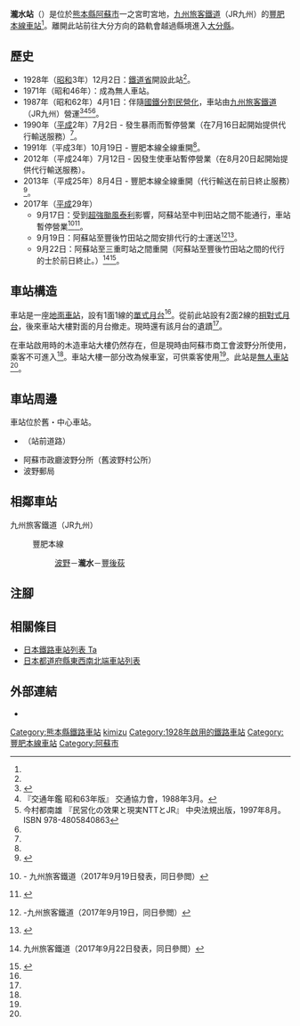 {{NoteTA|G1=Transport
|T=zh-hans:泷水站;zh-hk:瀧水站;zh-tw:瀧水車站;
|1=zh-hans:泷水站;zh-hk:瀧水站;zh-tw:瀧水車站;
}}
{{Infobox station
|公司色 = red
|站名 = 瀧水
|圖片 = JR-Kyushu-Takimizu-Station.jpg
|圖片說明 = 車站大樓
|日文原名 = 滝水
|平假名 = たきみず
|羅馬拼音 = Takimizu
|副站名 = 
|電報略號 = タキ
|所在地 = {{JPN}}[[熊本縣|熊本縣]][[阿蘇市|阿蘇市]]波野大字瀧水<ref name="zeneki38">{{Cite book|title =週刊 JR全駅・全車両基地 |publisher = {{Translink|ja|朝日新聞出版}} |series=週刊朝日百科 |volume  =38号 大分駅・由布院駅・田主丸駅ほか |date =2013-05-12|page =24 |language=ja}}</ref>
|座標 = {{coord|32|56|0.38|N|131|14|34.20|E|type:railwaystation_region:JP-24|display=inline,title}}
|車站構造 = [[地面車站|地面車站]]
|月台配置 = 1面1線<ref name="zeneki38"/>
|啟用年月日 = 1928年（[[昭和|昭和]]3年）12月2日<ref name="sone27">{{Cite book|author={{Translink|ja|曽根悟|曾根悟}}（監修）|title=週刊 歴史でめぐる鉄道全路線 国鉄・JR|editor=朝日新聞出版分冊百科編集部（編集）|publisher={{Translink|ja|朝日新聞出版}}|series=週刊朝日百科|volume=27号・豊肥本線／久大本線|pages=14-15|date=2010-01-24|language=ja}}</ref>
|廢站年月日 = 
|乘客人數 = 
|上下車人次 = 
|統計年度 = 
|轉車 = 
|全寬備註 = [[無人車站|無人車站]]<ref name="zeneki38"/>
|adjacent = {{Adjacent stations|system=九州旅客鐵道|line=豐肥本線|left=波野|right=豐後荻|note-left=4.9km|note-mid=距離[[大分站|大分]]78.8km|note-right=6.2km}}
|route_map = {{Routemap|inline=no|map=
*↑[[波野站|波野站]]
STR\
STR+BSl\
STR+BSl\
STR+BSl\BUILDING
STR+BSl\
STR+BSl\
STR\
STR\
*↓[[豐後荻站|豐後荻站]]
}}}}
'''瀧水站'''（{{jpn|j=滝水駅|hg=たきみずえき|rm=Takimizu eki|f=y}}）是位於[[熊本縣|熊本縣]][[阿蘇市|阿蘇市]]一之宮町宮地，[[九州旅客鐵道|九州旅客鐵道]]（JR九州）的[[豐肥本線|豐肥本線]][[鐵路車站|車站]]<ref name="zeneki38" />。離開此站前往大分方向的路軌會越過縣境進入[[大分縣|大分縣]]。

== 歷史 == 
* 1928年（[[昭和|昭和]]3年）12月2日：[[鐵道省_(日本)|鐵道省]]開設此站<ref name="sone27"/>。
* 1971年（昭和46年）：成為無人車站。
* 1987年（昭和62年）4月1日：伴隨[[國鐵分割民營化|國鐵分割民營化]]，車站由[[九州旅客鐵道|九州旅客鐵道]]（JR九州）營運<ref>{{Cite book |  editor=九州鉄道百年祭実行委員会・百年史編纂部会 | title=九州の鉄道100年記念誌 鉄輪の轟き | edition=初版 | year=1988 | publisher=九州旅客鉄道 | language=ja |page=181 }}</ref><ref name="trafic-yearbook-1988">『交通年鑑 昭和63年版』 交通協力會，1988年3月。</ref><ref name="privatization-ntt-jr-1997-8">今村都南雄 『民営化の效果と現実NTTとJR』 中央法規出版，1997年8月。ISBN 978-4805840863</ref><ref name="sone27"/>。
* 1990年（[[平成|平成]]2年）7月2日 - 發生暴雨而暫停營業（在7月16日起開始提供代行輸送服務）<ref name="sone27"/>。
* 1991年（平成3年）10月19日 - 豐肥本線全線重開<ref name="sone27"/>。
* 2012年（平成24年）7月12日 - 因發生{{Translink|ja|平成24年7月九州北部豪雨|2012年7月九州北部暴雨|九州北部暴雨}}使車站暫停營業（在8月20日起開始提供代行輸送服務）。
* 2013年（平成25年）8月4日 - 豐肥本線全線重開（代行輸送在前日終止服務）<ref>{{Cite news |title=豊肥線388日ぶり全線運転再開 |newspaper={{Translink|ja|交通新聞}} |publisher=交通新聞社 |page=2 |date=2013-08-14 |language=ja}}</ref>。
* 2017年（[[平成|平成]]29年）
** 9月17日：受到[[超強颱風泰利_(2017年)|超強颱風泰利]]影響，阿蘇站至中判田站之間不能通行，車站暫停營業<ref name=":0">{{PDFlink|[http://www.jrkyushu.co.jp/common/inc/emergency/__icsFiles/afieldfile/2017/09/19/1709190300_untenkeikaku.pdf 台風18号に伴う、9月19日（火）の運転状況について　【9月19日3:30現在】]}}{{ja icon}} - 九州旅客鐵道（2017年9月19日發表，同日參閲）</ref><ref>{{cite press release|title=台風第１８号による被害状況について（第３報）|publisher=[[國土交通省|國土交通省]]|date=2017-09-19|format=pdf|url=http://www.mlit.go.jp/common/001202333.pdf#page=34|accessdate=2017-09-23|archiveurl=https://web.archive.org/web/20170920045056/http://www.mlit.go.jp/common/001202333.pdf#page=34|archivedate=2017-09-20|quote=鉄道関係|language=ja|dead-url=no}}</ref>。
** 9月19日：阿蘇站至豐後竹田站之間安排代行的士運送<ref>{{PDFlink|[http://www.jrkyushu.co.jp/common/inc/emergency/__icsFiles/afieldfile/2017/09/19/1709190300_ooitabus.pdf 鉄道代行輸送についてのご案内]}}{{ja icon}}-九州旅客鐵道（2017年9月19日，同日參閲）</ref><ref>{{Cite news |title=JR代行バス運行 利用者、早期復旧願う |newspaper={{Translink|ja|大分合同新聞}} |date=2017-09-19 |accessdate=2017-09-23 |page=11（夕刊） |language=ja}}</ref>。
** 9月22日：阿蘇站至三重町站之間重開（阿蘇站至豐後竹田站之間的代行的士於前日終止。）<ref>{{PDFlink|[http://www.jrkyushu.co.jp/common/inc/emergency/__icsFiles/afieldfile/2017/09/21/09211900_untenkeikaku0922.pdf 日豊本線・豊肥本線（大分～阿蘇間）の運転計画について（お知らせ）]}}{{ja icon}}九州旅客鐵道（2017年9月22日發表，同日參閲）</ref><ref>{{Cite news |title=豊肥本線の運休区間が縮小…阿蘇～三重町間再開 |newspaper={{Translink|ja|Response.}} |date=2017-09-22 |url=https://response.jp/article/2017/09/22/300113.html |accessdate=2017-09-23 |publisher=株式会社イード |archiveurl=https://web.archive.org/web/20170923050010/https://response.jp/article/2017/09/22/300113.html |archivedate=2017-09-23 |language=ja}}</ref>。

== 車站構造 ==
車站是一座[[地面車站|地面車站]]，設有1面1線的[[單式月台|單式月台]]<ref name="zeneki38"/>。從前此站設有2面2線的[[相對式月台|相對式月台]]，後來車站大樓對面的月台撤走。現時還有該月台的遺蹟<ref name="zeneki38"/>。

在車站啟用時的木造車站大樓仍然存在，但是現時由阿蘇市商工會波野分所使用，乘客不可進入<ref name="zeneki38"/>。車站大樓一部分改為候車室，可供乘客使用<ref name="zeneki38"/>。此站是[[無人車站|無人車站]]<ref name="zeneki38"/>。

== 車站周邊 ==
車站位於舊・{{Translink|ja|波野村 (熊本県)|波野村 (熊本縣)|波野村}}中心車站。
* {{Translink|ja|熊本県道41号高森波野線|熊本縣道41號高森波野線}}（站前道路）
* 阿蘇市政廳波野分所（舊波野村公所）
* 波野郵局

== 相鄰車站 ==
; 九州旅客鐵道（JR九州）
: {{Color|#b96f30|■}}豐肥本線
:: [[波野站|波野]]－'''瀧水'''－[[豐後荻站|豐後荻]]

== 注腳 ==
{{Reflist}}
== 相關條目 ==
* [[日本鐵路車站列表_Ta|日本鐵路車站列表 Ta]]
* [[日本都道府縣東西南北端車站列表|日本都道府縣東西南北端車站列表]]
== 外部連結 ==
* {{外部連結/JR九州車站|filename=91304160|name=瀧水}}{{ja icon}}
{{豐肥本線}}
{{DEFAULTSORT:Takimizu}}
[[Category:熊本縣鐵路車站|Category:熊本縣鐵路車站]]
[[Category:日本鐵路車站_Ta|kimizu]]
[[Category:1928年啟用的鐵路車站|Category:1928年啟用的鐵路車站]]
[[Category:豐肥本線車站|Category:豐肥本線車站]]
[[Category:阿蘇市|Category:阿蘇市]]